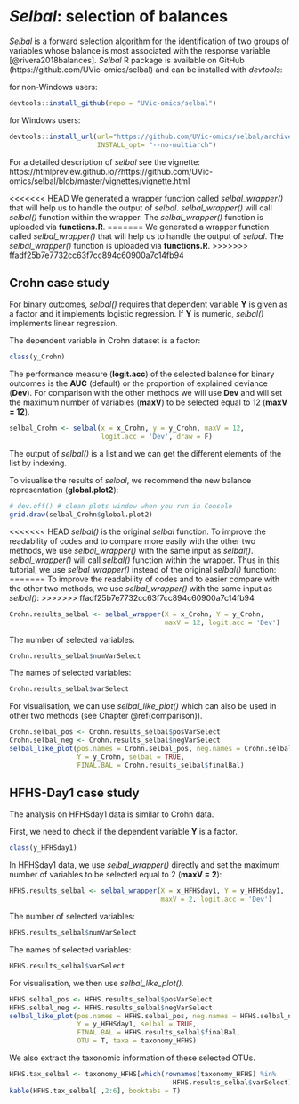 # *Selbal*: selection of balances {#selbal}

*Selbal* is a forward selection algorithm for the identification of two groups of variables whose balance is most associated with the response variable [@rivera2018balances]. *Selbal* R package is available on GitHub (https://github.com/UVic-omics/selbal) and can be installed with *devtools*: 

for non-Windows users:       

```r
devtools::install_github(repo = "UVic-omics/selbal")
```

for Windows users:  

```r
devtools::install_url(url="https://github.com/UVic-omics/selbal/archive/master.zip", 
                      INSTALL_opt= "--no-multiarch")
``` 

For a detailed description of *selbal* see the vignette: 
https://htmlpreview.github.io/?https://github.com/UVic-omics/selbal/blob/master/vignettes/vignette.html

<<<<<<< HEAD
We generated a wrapper function called *selbal_wrapper()* that will help us to handle the output of *selbal*. *selbal_wrapper()* will call *selbal()* function within the wrapper. The *selbal_wrapper()* function is uploaded via **functions.R**.
=======
We generated a wrapper function called *selbal_wrapper()* that will help us to handle the output of *selbal*. The *selbal_wrapper()* function is uploaded via **functions.R**.
>>>>>>> ffadf25b7e7732cc63f7cc894c60900a7c14fb94

## Crohn case study

For binary outcomes, *selbal()* requires that dependent variable **Y** is given as a factor and it implements logistic regression. If **Y** is numeric, *selbal()* implements linear regression.

The dependent variable in Crohn dataset is a factor: 

```r
class(y_Crohn)
```

The performance measure (**logit.acc**) of the selected balance for binary outcomes is the **AUC** (default) or the proportion of explained deviance (**Dev**). For comparison with the other methods we will use **Dev** and will set the maximum number of variables (**maxV**) to be selected equal to 12 (**maxV = 12**). 

```r
selbal_Crohn <- selbal(x = x_Crohn, y = y_Crohn, maxV = 12, 
                       logit.acc = 'Dev', draw = F)
```

The output of *selbal()* is a list and we can get the different elements of the list by indexing. 

To visualise the results of *selbal*, we recommend the new balance representation (**global.plot2**): 

```r
# dev.off() # clean plots window when you run in Console
grid.draw(selbal_Crohn$global.plot2) 
```

<<<<<<< HEAD
*selbal()* is the original *selbal* function. To improve the readability of codes and to compare more easily with the other two methods, we use *selbal_wrapper()* with the same input as *selbal()*. *selbal_wrapper()* will call *selbal()* function within the wrapper. Thus in this tutorial, we use *selbal_wrapper()* instead of the original *selbal()* function:
=======
To improve the readability of codes and to easier compare with the other two methods, we use *selbal_wrapper()* with the same input as *selbal()*: 
>>>>>>> ffadf25b7e7732cc63f7cc894c60900a7c14fb94

```r
Crohn.results_selbal <- selbal_wrapper(X = x_Crohn, Y = y_Crohn, 
                                       maxV = 12, logit.acc = 'Dev') 
```

The number of selected variables:

```r
Crohn.results_selbal$numVarSelect
```

The names of selected variables:

```r
Crohn.results_selbal$varSelect
```

For visualisation, we can use *selbal_like_plot()* which can also be used in other two methods (see Chapter \@ref(comparison)).

```r
Crohn.selbal_pos <- Crohn.results_selbal$posVarSelect
Crohn.selbal_neg <- Crohn.results_selbal$negVarSelect
selbal_like_plot(pos.names = Crohn.selbal_pos, neg.names = Crohn.selbal_neg, 
                 Y = y_Crohn, selbal = TRUE, 
                 FINAL.BAL = Crohn.results_selbal$finalBal)
```


## HFHS-Day1 case study

The analysis on HFHSday1 data is similar to Crohn data.

First, we need to check if the dependent variable **Y** is a factor.

```r
class(y_HFHSday1)
```

In HFHSday1 data, we use *selbal_wrapper()* directly and set the maximum number of variables to be selected equal to 2 (**maxV = 2**):

```r
HFHS.results_selbal <- selbal_wrapper(X = x_HFHSday1, Y = y_HFHSday1, 
                                      maxV = 2, logit.acc = 'Dev') 
```

The number of selected variables:

```r
HFHS.results_selbal$numVarSelect
```

The names of selected variables:

```r
HFHS.results_selbal$varSelect
```

For visualisation, we then use *selbal_like_plot()*.

```r
HFHS.selbal_pos <- HFHS.results_selbal$posVarSelect
HFHS.selbal_neg <- HFHS.results_selbal$negVarSelect
selbal_like_plot(pos.names = HFHS.selbal_pos, neg.names = HFHS.selbal_neg, 
                 Y = y_HFHSday1, selbal = TRUE, 
                 FINAL.BAL = HFHS.results_selbal$finalBal, 
                 OTU = T, taxa = taxonomy_HFHS)
```

We also extract the taxonomic information of these selected OTUs.

```r
HFHS.tax_selbal <- taxonomy_HFHS[which(rownames(taxonomy_HFHS) %in% 
                                         HFHS.results_selbal$varSelect), ]
kable(HFHS.tax_selbal[ ,2:6], booktabs = T)
```
